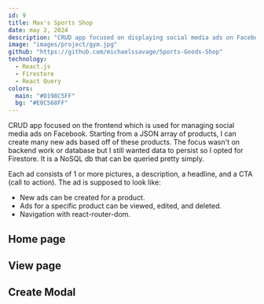---
id: 9
title: Max's Sports Shop
date: may 2, 2024
description: "CRUD app focused on displaying social media ads on Facebook"
image: "images/project/gym.jpg"
github: "https://github.com/michaelssavage/Sports-Goods-Shop"
technology:
  - React.js
  - Firestore
  - React Query
colors:
  main: "#D198C5FF"
  bg: "#E0C568FF"
---




CRUD app focused on the frontend which is used for managing social media ads on Facebook. Starting from a JSON array of products, I can create many new ads based off of these products. The focus wasn't on backend work or database but I still wanted data to persist so I opted for Firestore. It is a NoSQL db that can be queried pretty simply.

Each ad consists of 1 or more pictures, a description, a headline, and a CTA (call to action). The ad is supposed to look like: <Anchor link="https://admockups.com/facebook-ad-mockup" variant="link" isExternal />

- New ads can be created for a product.
- Ads for a specific product can be viewed, edited, and deleted.
- Navigation with react-router-dom.

## Home page

<Picture src={home} alt="Home page of the app" />

## View page

<Picture src={view} alt="View page of the app" />

## Create Modal

<Picture src={create} alt="Create page of the app" />
